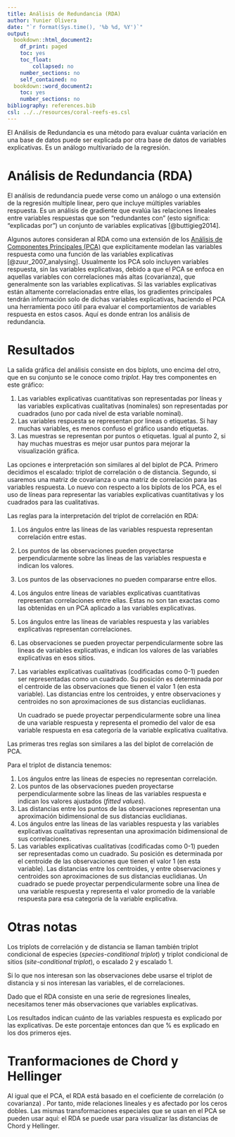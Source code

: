 ```yaml
---
title: Análisis de Redundancia (RDA)
author: Yunier Olivera
date: "`r format(Sys.time(), '%b %d, %Y')`"
output:
  bookdown::html_document2:
    df_print: paged
    toc: yes
    toc_float:
        collapsed: no
    number_sections: no
    self_contained: no
  bookdown::word_document2:
    toc: yes
    number_sections: no
bibliography: references.bib
csl: ../../resources/coral-reefs-es.csl
---
```


El Análisis de Redundancia es una método para evaluar cuánta variación en una base de datos puede ser explicada por otra base de datos de variables explicativas. Es un análogo multivariado de la regresión.

# Análisis de Redundancia (RDA)

El análisis de redundancia puede verse como un análogo o una extensión de la regresión multiple linear, pero que incluye múltiples variables respuesta. Es un análisis de gradiente que evalúa las relaciones lineales entre variables respuestas que son "redundantes con" (esto significa: "explicadas por") un conjunto de variables explicativas [@buttigieg2014].

Algunos autores consideran al RDA como una extensión de los [Análisis de Componentes Principales (PCA)](https://yunierolivera.com/blog/pca/) que explícitamente modelan las variables respuesta como una función de las variables explicativas [@zuur_2007_analysing]. Usualmente los PCA solo incluyen variables respuesta, sin las variables explicativas, debido a que el PCA se enfoca en aquellas variables con correlaciones más altas (covarianza), que generalmente son las variables explicativas. Si las variables explicativas están altamente correlacionadas entre ellas, los gradientes principales tendrán información solo de dichas variables explicativas, haciendo el PCA una herramienta poco útil para evaluar el comportamientos de variables respuesta en estos casos. Aquí es donde entran los análisis de redundancia.

# Resultados

La salida gráfica del análisis consiste en dos biplots, uno encima del otro, que en su conjunto se le conoce como *triplot*. Hay tres componentes en este gráfico:

1.  Las variables explicativas cuantitativas son representadas por líneas y las variables explicativas cualitativas (nominales) son representadas por cuadrados (uno por cada nivel de esta variable nominal).
2.  Las variables respuesta se representan por lineas o etiquetas. Si hay muchas variables, es menos confuso el gráfico usando etiquetas.
3.  Las muestras se representan por puntos o etiquetas. Igual al punto 2, si hay muchas muestras es mejor usar puntos para mejorar la visualización gráfica.

Las opciones e interpretación son similares al del biplot de PCA. Primero decidimos el escalado: triplot de correlación o de distancia. Segundo, si usaremos una matriz de covarianza o una matriz de correlación para las variables respuesta. Lo nuevo con respecto a los biplots de los PCA, es el uso de líneas para representar las variables explicativas cuantitativas y los cuadrados para las cualitativas.

Las reglas para la interpretación del triplot de correlación en RDA:

1.  Los ángulos entre las líneas de las variables respuesta representan correlación entre estas.

2.  Los puntos de las observaciones pueden proyectarse perpendicularmente sobre las líneas de las variables respuesta e indican los valores.

3.  Los puntos de las observaciones no pueden compararse entre ellos.

4.  Los ángulos entre líneas de variables explicativas cuantitativas representan correlaciones entre ellas. Estas no son tan exactas como las obtenidas en un PCA aplicado a las variables explicativas.

5.  Los ángulos entre las líneas de variables respuesta y las variables explicativas representan correlaciones.

6.  Las observaciones se pueden proyectar perpendicularmente sobre las lineas de variables explicativas, e indican los valores de las variables explicativas en esos sitios.

7.  Las variables explicativas cualitativas (codificadas como 0-1) pueden ser representadas como un cuadrado. Su posición es determinada por el centroide de las observaciones que tienen el valor 1 (en esta variable). Las distancias entre los centroides, y entre observaciones y centroides no son aproximaciones de sus distancias euclidianas.

    Un cuadrado se puede proyectar perpendicularmente sobre una línea de una variable respuesta y representa el promedio del valor de esa variable respuesta en esa categoría de la variable explicativa cualitativa.

Las primeras tres reglas son similares a las del biplot de correlación de PCA.

Para el triplot de distancia tenemos:

1.  Los ángulos entre las líneas de especies no representan correlación.
2.  Los puntos de las observaciones pueden proyectarse perpendicularmente sobre las líneas de las variables respuesta e indican los valores ajustados (*fitted values*).
3.  Las distancias entre los puntos de las observaciones representan una aproximación bidimensional de sus distancias euclidianas.
4.  Los ángulos entre las líneas de las variables respuesta y las variables explicativas cualitativas representan una aproximación bidimensional de sus correlaciones.
5.  Las variables explicativas cualitativas (codificadas como 0-1) pueden ser representadas como un cuadrado. Su posición es determinada por el centroide de las observaciones que tienen el valor 1 (en esta variable). Las distancias entre los centroides, y entre observaciones y centroides son aproximaciones de sus distancias euclidianas. Un cuadrado se puede proyectar perpendicularmente sobre una línea de una variable respuesta y representa el valor promedio de la variable respuesta para esa categoría de la variable explicativa.

# Otras notas

Los triplots de correlación y de distancia se llaman también triplot condicional de especies (*species-conditional triplot*) y triplot condicional de sitios (*site-conditional triplot*), o escalado 2 y escalado 1.

Si lo que nos interesan son las observaciones debe usarse el triplot de distancia y si nos interesan las variables, el de correlaciones.

Dado que el RDA consiste en una serie de regresiones lineales, necesitamos tener más observaciones que variables explicativas.

Los resultados indican cuánto de las variables respuesta es explicado por las explicativas. De este porcentaje entonces dan que % es explicado en los dos primeros ejes.

# Tranformaciones de Chord y Hellinger

Al igual que el PCA, el RDA está basado en el coeficiente de correlación (o covarianza) . Por tanto, mide relaciones lineales y es afectado por los ceros dobles. Las mismas transformaciones especiales que se usan en el PCA se pueden usar aquí: el RDA se puede usar para visualizar las distancias de Chord y Hellinger.
